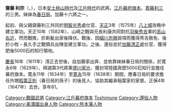 {{Unreferenced|time=2016-11-29T01:53:09+00:00}}
'''齋藤 利宗'''（{{jpn|j=斎藤 利宗|hg=さいとう としむね|rm=Saitō Toshimune}}，{{bd|1567年||1647年|6月6日|}}），日本[[安土桃山時代|安土桃山時代]]及[[江戶時代|江戶時代]]的武將。[[江戶幕府|江戶幕府]][[旗本|旗本]]。[[斎藤利三|斎藤利三]]的三男。妹妹為[[春日局|春日局]]。加藤十六將之一。

起初、與父親齋藤利三共同於[[明智光秀|明智光秀]]處仕官、[[天正_(日本)|天正]]3年（1575年）[[八上城|八上城]]攻略中建立軍功。天正10年（1582年）、山崎之戰與兄長利康共同對抗[[羽柴秀吉|羽柴秀吉]]軍的[[高山右近|高山右近]]，然而戰敗，於剃髪出家後降伏。戰後、因[[細川忠興|細川忠興]]說項而獲得秀吉赦免、後於小牧・長久手之戰領兵出陣並建立軍功。之後、還俗並於[[加藤清正|加藤清正]]處仕官、獲得肥後5000石的知行領地。
 
[[慶長|慶長]]16年（1611年）清正去世後，自加藤家出奔、並依靠妹妹春日局的關係，於寛永6年（1629年）、拜謁第3代將軍[[德川家光|德川家光]]、獲封常陸國真壁5000石知行並擔任幕府旗本。寛永11年（1634年）至[[寛永|寛永]]15年（1638年）期間，應春日局的要求擔任外甥[[稻葉正則|稻葉正則]]（春日局的孫子）的後見人、協助其繼承稲葉家的家督。正保4年（1647年）去世。享年81。

{{DEFAULTSORT:Saito Toshimune}}
[[Category:戰國武將|Category:戰國武將]]
[[Category:江戶幕府旗本|Category:江戶幕府旗本]]
[[Category:齋藤氏|Toshimune]]
[[Category:還俗人物|Category:還俗人物]]
[[Category:美濃國出身人物|Category:美濃國出身人物]]
[[Category:熊本藩人物|Category:熊本藩人物]]